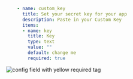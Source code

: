 ```yaml
    - name: custom_key
      title: Set your secret key for your app
      description: Paste in your Custom Key
      items:
      - name: key
        title: Key
        type: text
        value: ""
        default: change me
        required: true
```
![config field with yellow required tag](../../../static/images/config-required-item.png)